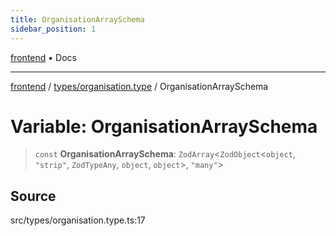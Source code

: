 ```yaml
---
title: OrganisationArraySchema
sidebar_position: 1
---
```


[frontend](../../..) • Docs

***

[frontend](../../..) / [types/organisation.type](..) / OrganisationArraySchema

# Variable: OrganisationArraySchema

> `const` **OrganisationArraySchema**: `ZodArray`\<`ZodObject`\<`object`, `"strip"`, `ZodTypeAny`, `object`, `object`\>, `"many"`\>

## Source

src/types/organisation.type.ts:17
